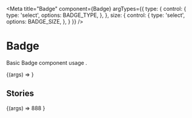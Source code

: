 
<Meta title="Badge"
      component={Badge}
      argTypes={{
        type: {
          control: {
            type: 'select',
            options: BADGE_TYPE,
          },
        },
        size: {
          control: {
            type: 'select',
            options: BADGE_SIZE,
          },
        }
      }}
/>


# Badge
Basic Badge component usage .

<Canvas>
  <Story
    name="Badge"
    args={{
      type: BADGE_TYPE.SUCCESS,
      size: BADGE_SIZE.MEDIUM
    }}
  >
    {(args) => <Badge {...args}/>}
  </Story>
</Canvas>

<ArgsTable story="Badge"/>

## Stories

<Canvas>
  <Story
    name="Badge with text"
    args={{
      type: BADGE_TYPE.SUCCESS,
      size: BADGE_SIZE.MEDIUM
    }}
  >
    {(args) =>
      <Badge {...args}>
      <Text type={TEXT_TYPE.SMALL}>
        888
      </Text>
    </Badge>}
  </Story>
</Canvas>
